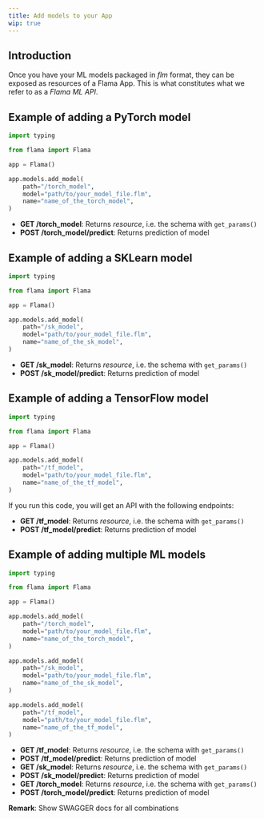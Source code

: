 ```yaml
---
title: Add models to your App
wip: true
---
```


## Introduction

Once you have your ML models packaged in _flm_ format, they can be exposed as resources of a Flama App. This is what
constitutes what we refer to as a _Flama ML API_.

## Example of adding a PyTorch model

```python
import typing

from flama import Flama

app = Flama()

app.models.add_model(
    path="/torch_model",
    model="path/to/your_model_file.flm",
    name="name_of_the_torch_model",
)
```

- **GET /torch_model**: Returns _resource_, i.e. the schema with `get_params()`
- **POST /torch_model/predict**: Returns prediction of model

## Example of adding a SKLearn model

```python
import typing

from flama import Flama

app = Flama()

app.models.add_model(
    path="/sk_model",
    model="path/to/your_model_file.flm",
    name="name_of_the_sk_model",
)
```

- **GET /sk_model**: Returns _resource_, i.e. the schema with `get_params()`
- **POST /sk_model/predict**: Returns prediction of model

## Example of adding a TensorFlow model

```python
import typing

from flama import Flama

app = Flama()

app.models.add_model(
    path="/tf_model",
    model="path/to/your_model_file.flm",
    name="name_of_the_tf_model",
)
```

If you run this code, you will get an API with the following endpoints:

- **GET /tf_model**: Returns _resource_, i.e. the schema with `get_params()`
- **POST /tf_model/predict**: Returns prediction of model

## Example of adding multiple ML models

```python
import typing

from flama import Flama

app = Flama()

app.models.add_model(
    path="/torch_model",
    model="path/to/your_model_file.flm",
    name="name_of_the_torch_model",
)

app.models.add_model(
    path="/sk_model",
    model="path/to/your_model_file.flm",
    name="name_of_the_sk_model",
)

app.models.add_model(
    path="/tf_model",
    model="path/to/your_model_file.flm",
    name="name_of_the_tf_model",
)
```

- **GET /tf_model**: Returns _resource_, i.e. the schema with `get_params()`
- **POST /tf_model/predict**: Returns prediction of model
- **GET /sk_model**: Returns _resource_, i.e. the schema with `get_params()`
- **POST /sk_model/predict**: Returns prediction of model
- **GET /torch_model**: Returns _resource_, i.e. the schema with `get_params()`
- **POST /torch_model/predict**: Returns prediction of model

**Remark**: Show SWAGGER docs for all combinations
